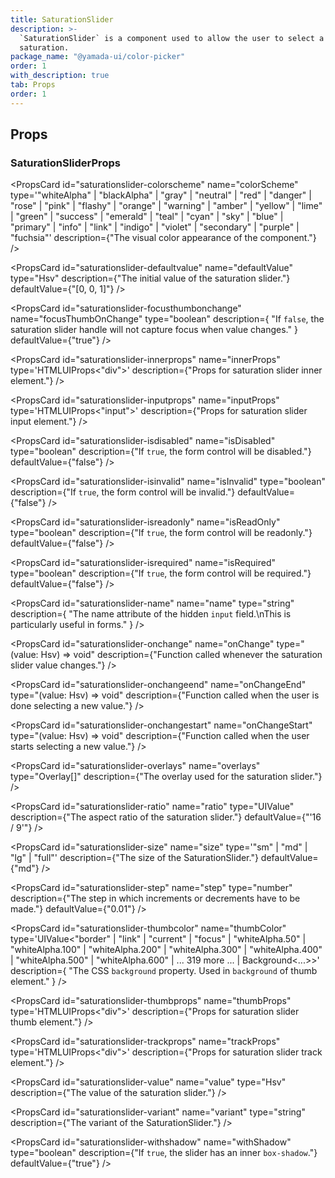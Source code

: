 ```yaml
---
title: SaturationSlider
description: >-
  `SaturationSlider` is a component used to allow the user to select a color
  saturation.
package_name: "@yamada-ui/color-picker"
order: 1
with_description: true
tab: Props
order: 1
---
```


## Props

### SaturationSliderProps

<PropsCard
  id="saturationslider-colorscheme"
  name="colorScheme"
  type='"whiteAlpha" | "blackAlpha" | "gray" | "neutral" | "red" | "danger" | "rose" | "pink" | "flashy" | "orange" | "warning" | "amber" | "yellow" | "lime" | "green" | "success" | "emerald" | "teal" | "cyan" | "sky" | "blue" | "primary" | "info" | "link" | "indigo" | "violet" | "secondary" | "purple" | "fuchsia"'
  description={"The visual color appearance of the component."}
/>

<PropsCard
  id="saturationslider-defaultvalue"
  name="defaultValue"
  type="Hsv"
  description={"The initial value of the saturation slider."}
  defaultValue={"[0, 0, 1]"}
/>

<PropsCard
  id="saturationslider-focusthumbonchange"
  name="focusThumbOnChange"
  type="boolean"
  description={
    "If `false`, the saturation slider handle will not capture focus when value changes."
  }
  defaultValue={"true"}
/>

<PropsCard
  id="saturationslider-innerprops"
  name="innerProps"
  type='HTMLUIProps<"div">'
  description={"Props for saturation slider inner element."}
/>

<PropsCard
  id="saturationslider-inputprops"
  name="inputProps"
  type='HTMLUIProps<"input">'
  description={"Props for saturation slider input element."}
/>

<PropsCard
  id="saturationslider-isdisabled"
  name="isDisabled"
  type="boolean"
  description={"If `true`, the form control will be disabled."}
  defaultValue={"false"}
/>

<PropsCard
  id="saturationslider-isinvalid"
  name="isInvalid"
  type="boolean"
  description={"If `true`, the form control will be invalid."}
  defaultValue={"false"}
/>

<PropsCard
  id="saturationslider-isreadonly"
  name="isReadOnly"
  type="boolean"
  description={"If `true`, the form control will be readonly."}
  defaultValue={"false"}
/>

<PropsCard
  id="saturationslider-isrequired"
  name="isRequired"
  type="boolean"
  description={"If `true`, the form control will be required."}
  defaultValue={"false"}
/>

<PropsCard
  id="saturationslider-name"
  name="name"
  type="string"
  description={
    "The name attribute of the hidden `input` field.\nThis is particularly useful in forms."
  }
/>

<PropsCard
  id="saturationslider-onchange"
  name="onChange"
  type="(value: Hsv) => void"
  description={"Function called whenever the saturation slider value changes."}
/>

<PropsCard
  id="saturationslider-onchangeend"
  name="onChangeEnd"
  type="(value: Hsv) => void"
  description={"Function called when the user is done selecting a new value."}
/>

<PropsCard
  id="saturationslider-onchangestart"
  name="onChangeStart"
  type="(value: Hsv) => void"
  description={"Function called when the user starts selecting a new value."}
/>

<PropsCard
  id="saturationslider-overlays"
  name="overlays"
  type="Overlay[]"
  description={"The overlay used for the saturation slider."}
/>

<PropsCard
  id="saturationslider-ratio"
  name="ratio"
  type="UIValue<number>"
  description={"The aspect ratio of the saturation slider."}
  defaultValue={"'16 / 9'"}
/>

<PropsCard
  id="saturationslider-size"
  name="size"
  type='"sm" | "md" | "lg" | "full"'
  description={"The size of the SaturationSlider."}
  defaultValue={"md"}
/>

<PropsCard
  id="saturationslider-step"
  name="step"
  type="number"
  description={"The step in which increments or decrements have to be made."}
  defaultValue={"0.01"}
/>

<PropsCard
  id="saturationslider-thumbcolor"
  name="thumbColor"
  type='UIValue<"border" | "link" | "current" | "focus" | "whiteAlpha.50" | "whiteAlpha.100" | "whiteAlpha.200" | "whiteAlpha.300" | "whiteAlpha.400" | "whiteAlpha.500" | "whiteAlpha.600" | ... 319 more ... | Background<...>>'
  description={
    "The CSS `background` property. Used in `background` of thumb element."
  }
/>

<PropsCard
  id="saturationslider-thumbprops"
  name="thumbProps"
  type='HTMLUIProps<"div">'
  description={"Props for saturation slider thumb element."}
/>

<PropsCard
  id="saturationslider-trackprops"
  name="trackProps"
  type='HTMLUIProps<"div">'
  description={"Props for saturation slider track element."}
/>

<PropsCard
  id="saturationslider-value"
  name="value"
  type="Hsv"
  description={"The value of the saturation slider."}
/>

<PropsCard
  id="saturationslider-variant"
  name="variant"
  type="string"
  description={"The variant of the SaturationSlider."}
/>

<PropsCard
  id="saturationslider-withshadow"
  name="withShadow"
  type="boolean"
  description={"If `true`, the slider has an inner `box-shadow`."}
  defaultValue={"true"}
/>
